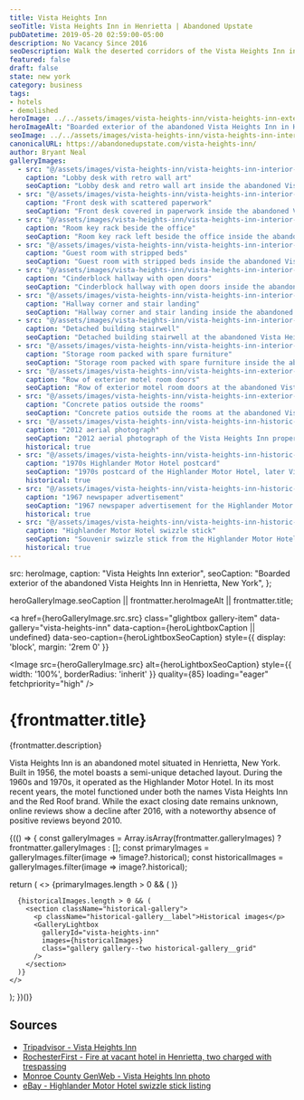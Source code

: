 ```yaml
---
title: Vista Heights Inn
seoTitle: Vista Heights Inn in Henrietta | Abandoned Upstate
pubDatetime: 2019-05-20 02:59:00-05:00
description: No Vacancy Since 2016
seoDescription: Walk the deserted corridors of the Vista Heights Inn in Henrietta, New York, a shuttered Red Roof Inn that closed in 2016 and now rests in eerie silence.
featured: false
draft: false
state: new york
category: business
tags:
- hotels
- demolished
heroImage: ../../assets/images/vista-heights-inn/vista-heights-inn-exterior-motel.jpg
heroImageAlt: "Boarded exterior of the abandoned Vista Heights Inn in Henrietta, New York"
seoImage: ../../assets/images/vista-heights-inn/vista-heights-inn-interior-storage-room.jpg
canonicalURL: https://abandonedupstate.com/vista-heights-inn/
author: Bryant Neal
galleryImages:
  - src: "@/assets/images/vista-heights-inn/vista-heights-inn-interior-lobby.jpg"
    caption: "Lobby desk with retro wall art"
    seoCaption: "Lobby desk and retro wall art inside the abandoned Vista Heights Inn"
  - src: "@/assets/images/vista-heights-inn/vista-heights-inn-interior-front-desk.jpg"
    caption: "Front desk with scattered paperwork"
    seoCaption: "Front desk covered in paperwork inside the abandoned Vista Heights Inn"
  - src: "@/assets/images/vista-heights-inn/vista-heights-inn-interior-room-with-keys.jpg"
    caption: "Room key rack beside the office"
    seoCaption: "Room key rack left beside the office inside the abandoned Vista Heights Inn"
  - src: "@/assets/images/vista-heights-inn/vista-heights-inn-interior-motel-room.jpg"
    caption: "Guest room with stripped beds"
    seoCaption: "Guest room with stripped beds inside the abandoned Vista Heights Inn"
  - src: "@/assets/images/vista-heights-inn/vista-heights-inn-interior-hallway.jpg"
    caption: "Cinderblock hallway with open doors"
    seoCaption: "Cinderblock hallway with open doors inside the abandoned Vista Heights Inn"
  - src: "@/assets/images/vista-heights-inn/vista-heights-inn-interior-hallway-stairs.jpg"
    caption: "Hallway corner and stair landing"
    seoCaption: "Hallway corner and stair landing inside the abandoned Vista Heights Inn"
  - src: "@/assets/images/vista-heights-inn/vista-heights-inn-interior-stairwell.jpg"
    caption: "Detached building stairwell"
    seoCaption: "Detached building stairwell at the abandoned Vista Heights Inn"
  - src: "@/assets/images/vista-heights-inn/vista-heights-inn-interior-storage-room.jpg"
    caption: "Storage room packed with spare furniture"
    seoCaption: "Storage room packed with spare furniture inside the abandoned Vista Heights Inn"
  - src: "@/assets/images/vista-heights-inn/vista-heights-inn-exterior-room-doors.jpg"
    caption: "Row of exterior motel room doors"
    seoCaption: "Row of exterior motel room doors at the abandoned Vista Heights Inn"
  - src: "@/assets/images/vista-heights-inn/vista-heights-inn-exterior-patios.jpg"
    caption: "Concrete patios outside the rooms"
    seoCaption: "Concrete patios outside the rooms at the abandoned Vista Heights Inn"
  - src: "@/assets/images/vista-heights-inn/vista-heights-inn-historic-2012-aerial.jpg"
    caption: "2012 aerial photograph"
    seoCaption: "2012 aerial photograph of the Vista Heights Inn property in Henrietta, New York"
    historical: true
  - src: "@/assets/images/vista-heights-inn/vista-heights-inn-historic-1970s-highlander-motor-hotel.jpg"
    caption: "1970s Highlander Motor Hotel postcard"
    seoCaption: "1970s postcard of the Highlander Motor Hotel, later Vista Heights Inn"
    historical: true
  - src: "@/assets/images/vista-heights-inn/vista-heights-inn-historic-newspaper-1967.jpg"
    caption: "1967 newspaper advertisement"
    seoCaption: "1967 newspaper advertisement for the Highlander Motor Hotel in Henrietta, New York"
    historical: true
  - src: "@/assets/images/vista-heights-inn/vista-heights-inn-historic-swizzle-stick-highlander-motor-hotel.jpg.jpg"
    caption: "Highlander Motor Hotel swizzle stick"
    seoCaption: "Souvenir swizzle stick from the Highlander Motor Hotel, predecessor to Vista Heights Inn"
    historical: true
---
```




  src: heroImage,
  caption: "Vista Heights Inn exterior",
  seoCaption: "Boarded exterior of the abandoned Vista Heights Inn in Henrietta, New York",
};

  heroGalleryImage.seoCaption || frontmatter.heroImageAlt || frontmatter.title;

<a
  href={heroGalleryImage.src.src}
  class="glightbox gallery-item"
  data-gallery="vista-heights-inn"
  data-caption={heroLightboxCaption || undefined}
  data-seo-caption={heroLightboxSeoCaption}
  style={{ display: 'block', margin: '2rem 0' }}
>
  <Image
    src={heroGalleryImage.src}
    alt={heroLightboxSeoCaption}
    style={{ width: '100%', borderRadius: 'inherit' }}
    quality={85}
    loading="eager"
    fetchpriority="high"
  />
</a>

<div class="my-4"></div>

# {frontmatter.title}
<p className="post-tagline" style={{ color: '#b9975c' }}>{frontmatter.description}</p>

Vista Heights Inn is an abandoned motel situated in Henrietta, New York. Built in 1956, the motel boasts a semi-unique detached layout. During the 1960s and 1970s, it operated as the Highlander Motor Hotel. In its most recent years, the motel functioned under both the names Vista Heights Inn and the Red Roof brand. While the exact closing date remains unknown, online reviews show a decline after 2016, with a noteworthy absence of positive reviews beyond 2010.

<div class="my-12"></div>

{(() => {
  const galleryImages = Array.isArray(frontmatter.galleryImages)
    ? frontmatter.galleryImages
    : [];
  const primaryImages = galleryImages.filter(image => !image?.historical);
  const historicalImages = galleryImages.filter(image => image?.historical);

  return (
    <>
      {primaryImages.length > 0 && (
        <GalleryLightbox
          galleryId="vista-heights-inn"
          images={primaryImages}
        />
      )}

      {historicalImages.length > 0 && (
        <section className="historical-gallery">
          <p className="historical-gallery__label">Historical images</p>
          <GalleryLightbox
            galleryId="vista-heights-inn"
            images={historicalImages}
            class="gallery gallery--two historical-gallery__grid"
          />
        </section>
      )}
    </>
  );
})()}

## Sources

- [Tripadvisor - Vista Heights Inn](https://www.tripadvisor.com/Hotel_Review-g47883-d248682-Reviews-Vista_Heights_Inn-Henrietta_Finger_Lakes_New_York.html)
- [RochesterFirst - Fire at vacant hotel in Henrietta, two charged with trespassing](https://www.rochesterfirst.com/news/local-news/fire-at-vacant-hotel-in-henrietta-two-charged-with-trespassing/)
- [Monroe County GenWeb - Vista Heights Inn photo](https://mcnygenealogy.com/pictures/2600/pic-2616.htm)
- [eBay - Highlander Motor Hotel swizzle stick listing](https://www.ebay.com/itm/326638951805)
